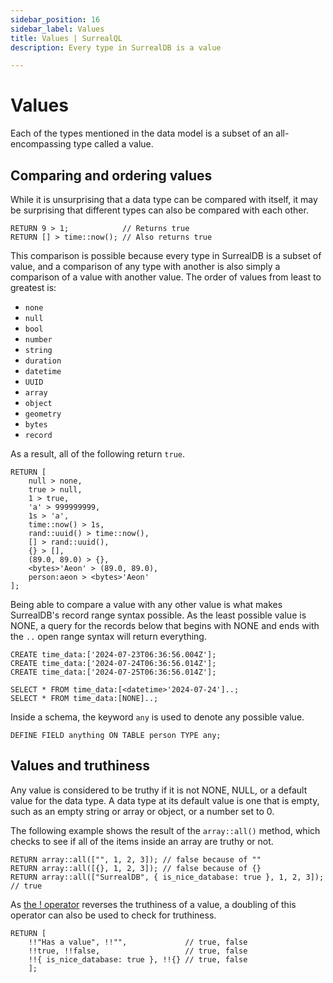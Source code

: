 ```yaml
---
sidebar_position: 16
sidebar_label: Values
title: Values | SurrealQL
description: Every type in SurrealDB is a value

---
```


# Values

Each of the types mentioned in the data model is a subset of an all-encompassing type called a value.

## Comparing and ordering values

While it is unsurprising that a data type can be compared with itself, it may be surprising that different types can also be compared with each other.

```surql
RETURN 9 > 1;            // Returns true
RETURN [] > time::now(); // Also returns true
```

This comparison is possible because every type in SurrealDB is a subset of value, and a comparison of any type with another is also simply a comparison of a value with another value. The order of values from least to greatest is:

* `none`
* `null`
* `bool`
* `number`
* `string`
* `duration`
* `datetime`
* `UUID`
* `array`
* `object`
* `geometry`
* `bytes`
* `record`

As a result, all of the following return `true`.

```surql
RETURN [
    null > none,
    true > null,
    1 > true,
    'a' > 999999999,
    1s > 'a',
    time::now() > 1s,
    rand::uuid() > time::now(),
    [] > rand::uuid(),
    {} > [],
    (89.0, 89.0) > {},
    <bytes>'Aeon' > (89.0, 89.0),
    person:aeon > <bytes>'Aeon'
];
```

Being able to compare a value with any other value is what makes SurrealDB's record range syntax possible. As the least possible value is NONE, a query for the records below that begins with NONE and ends with the `..` open range syntax will return everything.

```surql
CREATE time_data:['2024-07-23T06:36:56.004Z'];
CREATE time_data:['2024-07-24T06:36:56.014Z'];
CREATE time_data:['2024-07-25T06:36:56.014Z'];

SELECT * FROM time_data:[<datetime>'2024-07-24']..;
SELECT * FROM time_data:[NONE]..;
```

Inside a schema, the keyword `any` is used to denote any possible value.

```surql
DEFINE FIELD anything ON TABLE person TYPE any;
```

## Values and truthiness

Any value is considered to be truthy if it is not NONE, NULL, or a default value for the data type. A data type at its default value is one that is empty, such as an empty string or array or object, or a number set to 0.

The following example shows the result of the `array::all()` method, which checks to see if all of the items inside an array are truthy or not.

```surql
RETURN array::all(["", 1, 2, 3]); // false because of ""
RETURN array::all([{}, 1, 2, 3]); // false because of {}
RETURN array::all(["SurrealDB", { is_nice_database: true }, 1, 2, 3]);  // true
```

As [the ! operator](../operators/#not) reverses the truthiness of a value, a doubling of this operator can also be used to check for truthiness.

```surql
RETURN [
    !!"Has a value", !!"",             // true, false
    !!true, !!false,                   // true, false
    !!{ is_nice_database: true }, !!{} // true, false
    ];
```